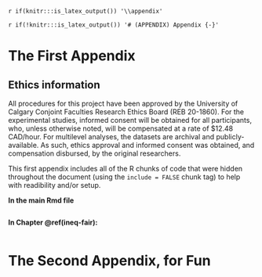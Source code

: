`r if(knitr:::is_latex_output()) '\\appendix'`

`r if(!knitr:::is_latex_output()) '# (APPENDIX) Appendix {-}'` 


# The First Appendix

<!--
If you feel it necessary to include an appendix, it goes here.
-->

## Ethics information

All procedures for this project have been approved by the University of Calgary Conjoint Faculties Research Ethics Board (REB 20-1860). For the experimental studies, informed consent will be obtained for all participants, who, unless otherwise noted, will be compensated at a rate of \$12.48 CAD/hour. For multilevel analyses, the datasets are archival and publicly-available. As such, ethics approval and informed consent was obtained, and compensation disbursed, by the original researchers.

This first appendix includes all of the R chunks of code that were hidden throughout the document (using the `include = FALSE` chunk tag) to help with readibility and/or setup.

**In the main Rmd file**

```r
```

**In Chapter \@ref(ineq-fair):**

```r
```

# The Second Appendix, for Fun
